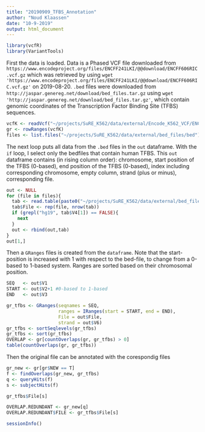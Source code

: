 ```yaml
---
title: "20190909_TFBS_Annotation"
author: "Noud Klaassen"
date: "10-9-2019"
output: html_document
---
```


```r
library(vcfR)
library(VariantTools)
```

First the data is loaded. Data is a Phased VCF file downloaded from `https://www.encodeproject.org/files/ENCFF241LKI/@@download/ENCFF606RIC.vcf.gz` which was retrieved by using `wget 'https://www.encodeproject.org/files/ENCFF241LKI/@@download/ENCFF606RIC.vcf.gz'` on 2019-08-20. `.bed` files were downloaded from `http://jaspar.genereg.net/download/bed_files.tar.gz` using `wget 'http://jaspar.genereg.net/download/bed_files.tar.gz'`, which contain genomic coordinates of the Transcription Factor Binding Site (TFBS) sequences. 
```r
vcfK <- readVcf("~/projects/SuRE_K562/data/external/Encode_K562_VCF/ENCFF606RIC.vcf.gz", genome = "hg19")
gr <- rowRanges(vcfK)
files <- list.files("~/projects/SuRE_K562/data/external/bed_files/bed")
```

The next loop puts all data from the `.bed` files in the `out` dataframe. With the `if` loop, I select only the bedfiles that contain human TFBS. This `out` dataframe contains (in rising column order): chromosome, start position of the TFBS (0-based), end position of the TFBS (0-based), index including corresponding chromosome, empty column, strand (plus or minus), corresponding file. 
```r
out <- NULL
for (file in files){
  tab <- read.table(paste0("~/projects/SuRE_K562/data/external/bed_files/bed/", file, sep=""), stringsAsFactors = FALSE)
  tab$File <- rep(file, nrow(tab))
  if (grepl("hg19", tab$V4[1]) == FALSE){
    next
  }
  out <- rbind(out,tab)
}
out[1,]
```

Then a `GRanges` files is created from the `dataframe`. Note that the start-position is increased with 1 with respect to the bed-file, to change from a 0-based to 1-based system. Ranges are sorted based on their chromosomal position. 
```r
SEQ   <- out$V1
START <- out$V2+1 #0-based to 1-based
END   <- out$V3

gr_tfbs <- GRanges(seqnames = SEQ, 
                   ranges = IRanges(start = START, end = END), 
                   File = out$File, 
                   strand = out$V6)  
gr_tfbs <- sortSeqlevels(gr_tfbs)
gr_tfbs <- sort(gr_tfbs)
OVERLAP <- gr[countOverlaps(gr, gr_tfbs) > 0]
table(countOverlaps(gr, gr_tfbs))

```

Then the original file can be annotated with the corespondig files
```r
gr_new <- gr[gr$NEW == T]
f <- findOverlaps(gr_new, gr_tfbs)
q <- queryHits(f)
s <- subjectHits(f)

gr_tfbs$File[s] 

OVERLAP.REDUNDANT <- gr_new[q]
OVERLAP.REDUNDANT$FILE <- gr_tfbs$File[s]
```

```r
sessionInfo()
```
